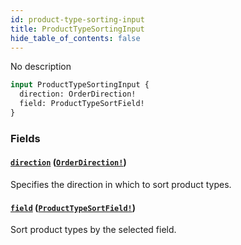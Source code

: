 ```yaml
---
id: product-type-sorting-input
title: ProductTypeSortingInput
hide_table_of_contents: false
---
```


No description

```graphql
input ProductTypeSortingInput {
  direction: OrderDirection!
  field: ProductTypeSortField!
}
```

### Fields

#### [`direction`](#) ([`OrderDirection!`](../../../developer/api-reference/enums/order-direction))

Specifies the direction in which to sort product types.

#### [`field`](#) ([`ProductTypeSortField!`](../../../developer/api-reference/enums/product-type-sort-field))

Sort product types by the selected field.

